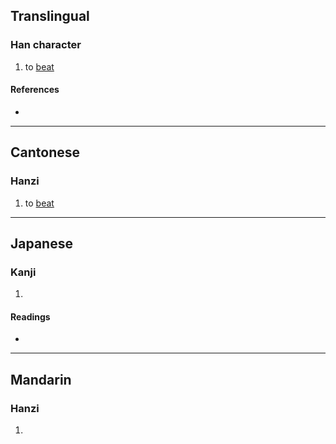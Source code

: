 {{character info/new}}
==Translingual==

===Han character===
{{Han char|rn=64|rad=手|as=05|sn=8|four=|canj=QMOB|ids=⿰扌丙}}

# {{lb|zh|Cantonese}} to [[beat]]

====References====
* {{Han ref|kx=0422.130|dkj=11903|dj=0770.110|hdz=31849.030|uh=62A6|ud=25254}}

----

==Cantonese==

===Hanzi===
{{yue-hanzi|jyut=[[bing2]]|y=bing2}}

# to [[beat]]

----

==Japanese==

===Kanji===
{{ja-kanji|grade=|rs=手05}}

# {{defn|lang=ja|sort=手05}}

====Readings====
* {{ja-readings|on=[[へい]] (hei), [[ひょう]] (hyō)|kun=[[もつ]] (motsu)}}

----

==Mandarin==

===Hanzi===
{{cmn-hanzi|pin=[[bǐng]] ([[bing3]])|wg=ping<sup>3</sup>}}

# {{defn|lang=cmn|sort=手05}}